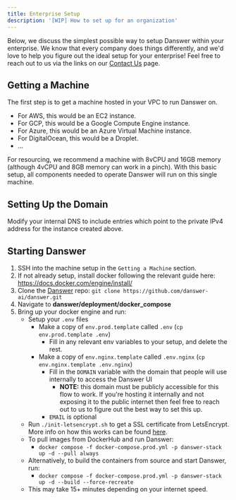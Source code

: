 ```yaml
---
title: Enterprise Setup
description: '[WIP] How to set up for an organization'
---
```


Below, we discuss the simplest possible way to setup Danswer within your enterprise. We know that every company does things 
differently, and we'd love to help you figure out the ideal setup for your enterprise! Feel free to reach out to us via
the links on our [Contact Us](https://docs.danswer.dev/contact_us) page.

## Getting a Machine

The first step is to get a machine hosted in your VPC to run Danswer on. 
- For AWS, this would be an EC2 instance. 
- For GCP, this would be a Google Compute Engine instance.  
- For Azure, this would be an Azure Virtual Machine instance.  
- For DigitalOcean, this would be a Droplet.
- ...

For resourcing, we recommend a machine with 8vCPU and 
16GB memory (although 4vCPU and 8GB memory can work in a pinch). With this basic setup, all components needed to
operate Danswer will run on this single machine.

## Setting Up the Domain

Modify your internal DNS to include entries which point to the private IPv4 address for the instance created above.  

## Starting Danswer

1. SSH into the machine setup in the `Getting a Machine` section.
2. If not already setup, install docker following the relevant guide here: https://docs.docker.com/engine/install/
3. Clone the [Danswer](https://github.com/danswer-ai/danswer) repo:
    `git clone https://github.com/danswer-ai/danswer.git`
4. Navigate to **danswer/deployment/docker_compose**
5. Bring up your docker engine and run:
    - Setup your `.env` files
        - Make a copy of `env.prod.template` called `.env` (`cp env.prod.template .env`)
            - Fill in any relevant env variables to your setup, and delete the rest.
        - Make a copy of `env.nginx.template` called `.env.nginx` (`cp env.nginx.template .env.nginx`)
            - Fill in the `DOMAIN` variable with the domain that people will use internally to access the Danswer UI
                - **NOTE:** this domain must be publicly accessible for this flow to work. If you're hosting it internally and 
            not exposing it to the public internet then feel free to reach out to us to figure out the best way to set 
            this up.
            - `EMAIL` is optional
    - Run `./init-letsencrypt.sh` to get a SSL certificate from LetsEncrypt. More info on how this works can be found [here](https://pentacent.medium.com/nginx-and-lets-encrypt-with-docker-in-less-than-5-minutes-b4b8a60d3a71).
    - To pull images from DockerHub and run Danswer:
        - `docker compose -f docker-compose.prod.yml -p danswer-stack up -d --pull always`
    - Alternatively, to build the containers from source and start Danswer, run:
        - `docker compose -f docker-compose.prod.yml -p danswer-stack up -d --build --force-recreate`
    - This may take 15+ minutes depending on your internet speed.
